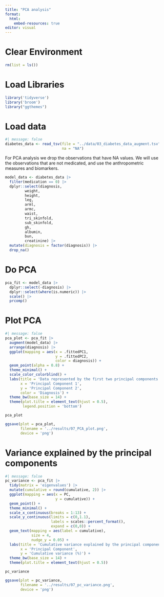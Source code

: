 ```yaml
---
title: "PCA analysis"
format:
  html:
    embed-resources: true
editor: visual
---
```


# Clear Environment

```r
rm(list = ls())
```

# Load Libraries

```r
library('tidyverse')
library('broom')
library("ggthemes")
```

# Load data

```r
#| message: false
diabetes_data <- read_tsv(file = "../data/03_diabetes_data_augment.tsv",
                          na = "NA")
```

For PCA analysis we drop the observations that have NA values. We will use the observations that are not medicated, and use the anthropometric measures and biomarkers.

```r
model_data <- diabetes_data |> 
  filter(medication == 0) |> 
  dplyr::select(diagnosis, 
         weight, 
         height, 
         leg, 
         arml, 
         armc,
         waist,
         tri_skinfold,
         sub_skinfold,
         gh,
         albumin,
         bun,
         creatinine) |> 
  mutate(diagnosis = factor(diagnosis)) |> 
  drop_na()
```

# Do PCA

```r
pca_fit <- model_data |> 
  dplyr::select(-diagnosis) |> 
  dplyr::select(where(is.numeric)) |> 
  scale() |> 
  prcomp()
```

# Plot PCA

```r
#| message: false
pca_plot <- pca_fit |> 
  augment(model_data) |> 
  arrange(diagnosis) |> 
  ggplot(mapping = aes(x = .fittedPC1, 
                       y = .fittedPC2,
                       color = diagnosis)) +
  geom_point(alpha = 0.8) + 
  theme_minimal() +
  scale_color_colorblind() +
  labs(title = 'Data represented by the first two principal components',
       x = 'Principal Component 1',
       y = 'Principal Component 2',
       color = 'Diagnosis') +
  theme_bw(base_size = 14) +
  theme(plot.title = element_text(hjust = 0.5),
        legend.position = 'bottom') 

pca_plot

ggsave(plot = pca_plot,
       filename = '../results/07_PCA_plot.png',
       device = 'png')

```

# Variance explained by the principal components

```r
#| message: false
pc_variance <- pca_fit |> 
  tidy(matrix = 'eigenvalues') |> 
  mutate(cumulative = round(cumulative, 2)) |>
  ggplot(mapping = aes(x = PC,
                       y = cumulative)) +
  geom_point() +
  theme_minimal() +
  scale_x_continuous(breaks = 1:13) +
  scale_y_continuous(limits = c(0,1.1),
                     labels = scales::percent_format(),
                     expand = c(0,0)) +
  geom_text(mapping = aes(label = cumulative),
            size = 4,
            nudge_y = 0.05) +
  labs(title = 'Cumulative variance explained by the principal components',
       x = 'Principal Component',
       y = 'Cumulative variance (%)') +
  theme_bw(base_size = 14) +
  theme(plot.title = element_text(hjust = 0.5)) 

pc_variance

ggsave(plot = pc_variance,
       filename = '../results/07_pc_variance.png',
       device = 'png')
```
